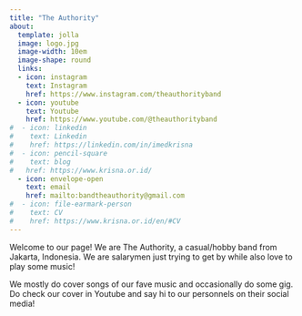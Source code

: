 ---
title: "The Authority"
about:
  template: jolla
  image: logo.jpg
  image-width: 10em
  image-shape: round
  links:
  - icon: instagram
    text: Instagram
    href: https://www.instagram.com/theauthorityband
  - icon: youtube
    text: Youtube
    href: https://www.youtube.com/@theauthorityband
#  - icon: linkedin
#    text: Linkedin
#    href: https://linkedin.com/in/imedkrisna
#  - icon: pencil-square
#    text: blog
#   href: https://www.krisna.or.id/
  - icon: envelope-open
    text: email
    href: mailto:bandtheauthority@gmail.com
#  - icon: file-earmark-person
#    text: CV
#    href: https://www.krisna.or.id/en/#CV
---

Welcome to our page! We are The Authority, a casual/hobby band from Jakarta, Indonesia. We are salarymen just trying to get by while also love to play some music! 

We mostly do cover songs of our fave music and occasionally do some gig. Do check our cover in Youtube and say hi to our personnels on their social media!